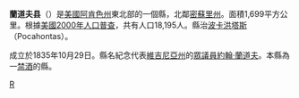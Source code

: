 {{noteTA
|T=zh-hans:兰道夫县 (阿肯色州);zh-hk:蘭道夫縣 (阿肯色州);zh-tw:蘭道夫郡 (阿肯色州);
|1=zh-hans:县;zh-hk:縣;zh-tw:郡;
}}

{{Otheruses|蘭道夫縣|subject=美國阿肯色州的一個縣|other=同名的縣}}
<!--[[File:Map_of_Arkansas_highlighting_Randolph_County.svg|250px]]-->
{{Infobox U.S. County|
 |county  = 蘭道夫縣
 |state = 阿肯色州 
 |en county  = Randolph County
 |en state = Arkansas
 |seal = 
 |map size = 225
 |founded = 1835年10月29日
 |seat = [[波卡洪塔斯_(阿肯色州)|波卡洪塔斯]] 
 |area = 1,699 [[km²|km²]] (656 [[square_mile|mi²]])
 |area land  =  1,688 km² (652 mi²) 
 |area water = 11 km² (4 mi²)
 |area percentage = 0.64% 
 |census yr = 2000
 |pop = 18,195
 |density = 5
 |web = 
|}}
'''蘭道夫县'''（{{lang-en|Randolph County}}）是[[美國|美國]][[阿肯色州|阿肯色州]]東北部的一個縣，北鄰[[密蘇里州|密蘇里州]]。面積1,699平方公里。根據[[美國2000年人口普查|美國2000年人口普查]]，共有人口18,195人。縣治[[波卡洪塔斯_(阿肯色州)|波卡洪塔斯]]（Pocahontas）。

成立於1835年10月29日。縣名紀念代表[[維吉尼亞州|維吉尼亞州]]的[[美國眾議院|眾議員]][[約翰·蘭道夫|約翰·蘭道夫]]。本縣為一[[禁酒|禁酒]]的縣。
{{Arkansas-stub}}
{{蘭道夫縣 (阿肯色州)}}
{{Arkansas}}

[[Category:阿肯色州行政区划|R]]